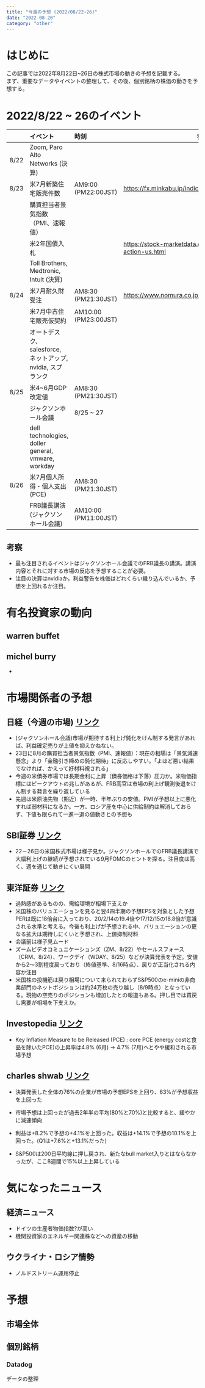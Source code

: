 ```yaml
---
title: "今週の予想 (2022/08/22~26)"
date: "2022-08-20"
category: "other"
---
```


# はじめに
この記事では2022年8月22日~26日の株式市場の動きの予想を記載する。  
まず、重要なデータやイベントの整理して、その後、個別銘柄の株価の動きを予想する。

# 2022/8/22 ~ 26のイベント

|      | イベント                                                   | 時刻                 | 参考                                                        |
|:-----|:-----------------------------------------------------------|:---------------------|-------------------------------------------------------------|
| 8/22 | Zoom, Paro Alto Networks (決算)                            |                      |                                                             |
| 8/23 | 米7月新築住宅販売件数                                      | AM9:00 (PM22:00JST)  | https://fx.minkabu.jp/indicators/US-NHS                     |
|      | 購買担当者景気指数（PMI、速報値）                          |                      |                                                             |
|      | 米2年国債入札                                              |                      | https://stock-marketdata.com/govermment-bond-action-us.html |
|      | Toll Brothers, Medtronic, Intuit (決算)                    |                      |                                                             |
| 8/24 | 米7月耐久財受注                                            | AM8:30 (PM21:30JST)  | https://www.nomura.co.jp/terms/japan/ta/A02935.html         |
|      | 米7月中古住宅販売仮契約                                    | AM10:00 (PM23:00JST) |                                                             |
|      | オートデスク、salesforce, ネットアップ, nvidia, スプランク |                      |                                                             |
| 8/25 | 米4~6月GDP改定値                                           | AM8:30 (PM21:30JST)  |                                                             |
|      | ジャクソンホール会議                                       | 8/25 ~ 27            |                                                             |
|      | dell technologies, doller general, vmware, workday         |                      |                                                             |
| 8/26 | 米7月個人所得・個人支出 (PCE)                              | AM8:30 (PM21:30JST)  |                                                             |
|      | FRB議長講演(ジャクソンホール会議)                          | AM10:00 (PM11:00JST) |                                                             |

## 考察
- 最も注目されるイベントはジャクソンホール会議でのFRB議長の講演。講演内容とそれに対する市場の反応を予想することが必要。
- 注目の決算はnvidiaか。利益警告を株価はどれくらい織り込んでいるか、予想を上回れるか注目。

# 有名投資家の動向

## warren buffet

## michel burry
- 

# 市場関係者の予想

## 日経（今週の市場) [リンク](https://www.nikkei.com/article/DGXZQOUB198NF0Z10C22A8000000/)
- (ジャクソンホール会議)市場が期待する利上げ鈍化をけん制する発言があれば、利益確定売りが上値を抑えかねない。
- 23日に8月の購買担当者景気指数（PMI、速報値）：現在の相場は「景気減速懸念」より「金融引き締めの鈍化期待」に反応しやすい。「よほど悪い結果でなければ、かえって好材料視される」
- 今週の米債券市場では長期金利に上昇（債券価格は下落）圧力か。米物価指標にはピークアウトの兆しがあるが、FRB高官は市場の利上げ観測後退をけん制する発言を繰り返している
- 先週は米原油先物（期近）が一時、半年ぶりの安値。PMIが予想以上に悪化すれば弱材料になるか。一方、ロシア産を中心に供給制約は解消しておらず、下値も限られて一進一退の値動きとの予想も

## SBI証券 [リンク](https://www.sbisec.co.jp/ETGate/?_ControlID=WPLETmgR001Control&_PageID=WPLETmgR001Mdtl20&_DataStoreID=DSWPLETmgR001Control&_ActionID=DefaultAID&burl=iris_morningInfo&cat1=market&cat2=morningInfo&dir=tl1-minfo%7Ctl2-fsmkt&file=index.html&getFlg=on)
- 22－26日の米国株式市場は様子見か。ジャクソンホールでのFRB議長講演で大幅利上げの継続が予想されている9月FOMCのヒントを探る。注目度は高く、週を通じて動きにくい展開

## 東洋証券 [リンク](https://www.toyo-sec.co.jp/lineup/usa_stocks/forecast/220818_7566.html)
- 過熱感があるものの、需給環境が相場下支えか
- 米国株のバリュエーションを見ると翌4四半期の予想EPSを対象とした予想PERは既に18倍台に入っており、20/2/14の19.4倍や17/12/15の18.8倍が意識される水準と考える。今後も利上げが予想される中、バリュエーションの更なる拡大は期待しにくいと予想され、上値抑制材料
- 会議前は様子見ムード
- ズームビデオコミュニケーションズ（ZM、8/22）やセールスフォース（CRM、8/24）、ワークデイ（WDAY、8/25）などが決算発表を予定。安値から2～3割程度戻っており（終値基準、8/16時点）、戻りが正当化される内容か注目
- 米国株の投機筋は戻り相場について来られておらずS&P500のe-miniの非商業部門のネットポジションは約24万枚の売り越し（8/9時点）となっている。現物の空売りのポジションも増加したとの報道もある。押し目では買戻し需要が相場を下支えか。

## Investopedia [リンク](https://www.toyo-sec.co.jp/lineup/usa_stocks/forecast/220818_7566.html)
- Key Inflation Measure to be Released (PCE) : core PCE (energy costと食品を除いたPCE)の上昇率は4.8% (6月) -> 4.7% (7月)へとやや緩和される市場予想

## charles shwab [リンク](https://www.schwab.com/learn/story/weekly-traders-outlook)

- 決算発表した全体の76%の企業が市場の予想EPSを上回り、63%が予想収益を上回った
- 市場予想は上回ったが過去2年半の平均(80%と70%)と比較すると、緩やかに減速傾向
- 利益は+8.2%で予想の+4.1%を上回った。収益は+14.1%で予想の10.1%を上回った。(Q1は+7.6%と+13.1%だった)

- S&P500は200日平均線に押し戻され、新たなbull market入りとはならなかったが、ここ8週間で15%以上上昇している


# 気になったニュース

## 経済ニュース
- ドイツの生産者物価指数?が高い
- 機関投資家のエネルギー関連株などへの資産の移動

## ウクライナ・ロシア情勢
- ノルドストリーム運用停止



# 予想

## 市場全体

## 個別銘柄

### Datadog
データの整理

